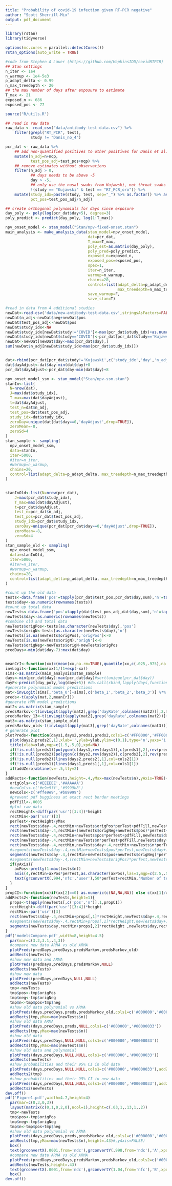 ```yaml
---
title: "Probability of covid-19 infection given RT-PCR negative"
author: "Scott Sherrill-Mix"
output: pdf_document
---
```


```r
library(rstan)
library(tidyverse)

options(mc.cores = parallel::detectCores())
rstan_options(auto_write = TRUE)
```

```r
#code from Stephen A Lauer (https://github.com/HopkinsIDD/covidRTPCR)
## Stan settings
n_iter <- 1e4
n_warmup <- 1e4-5e3
p_adapt_delta <- 0.99
n_max_treedepth <- 20
## the max number of days after exposure to estimate
T_max <- 21
exposed_n <- 686
exposed_pos <- 77

source("R/utils.R")

## read in raw data
raw_data <- read_csv("data/antibody-test-data.csv") %>% 
    filter(grepl("RT_PCR", test),
           study != "Danis_no_4")

pcr_dat <- raw_data %>% 
    ## add non-quantified positives to other positives for Danis et al.
    mutate(n_adj=n+nqp,
           test_pos_adj=test_pos+nqp) %>% 
    ## remove estimates without observations
    filter(n_adj > 0,
           ## days needs to be above -5
           day > -5,
           ## only use the nasal swabs from Kujawski, not throat swabs
           !(study == "Kujawski" & test == "RT_PCR_oro")) %>% 
    mutate(study_idx=paste(study, test, sep="_") %>% as.factor() %>% as.numeric(),
           pct_pos=test_pos_adj/n_adj)

## create orthogonal polynomials for days since exposure
day_poly <- poly(log(pcr_dat$day+5), degree=3)
poly_predict <- predict(day_poly, log(1:T_max))

npv_onset_model <- stan_model("Stan/npv-fixed-onset.stan")
main_analysis <- make_analysis_data(stan_model=npv_onset_model,
                                    dat=pcr_dat,
                                    T_max=T_max,
                                    poly_est=as.matrix(day_poly),
                                    poly_pred=poly_predict,
                                    exposed_n=exposed_n,
                                    exposed_pos=exposed_pos,
                                    spec=1,
                                    iter=n_iter,
                                    warmup=n_warmup,
                                    chains=20,
                                    control=list(adapt_delta=p_adapt_delta,
                                                 max_treedepth=n_max_treedepth),
                                    save_warmup=F,
                                    save_stan=T)

```

```r
#read in data from 4 additional studies
newDat<-read.csv('data/new-antibody-test-data.csv',stringsAsFactors=FALSE)
newDat$n_adj<-newDat$neg+newDat$pos
newDat$test_pos_adj<-newDat$pos
newDat$study_idx<-NA
newDat$study_idx[newDat$study!='COVID']<-max(pcr_dat$study_idx)+as.numeric(as.factor(newDat$study[newDat$study!='COVID']))
newDat$study_idx[newDat$study=='COVID']<-pcr_dat[pcr_dat$study=='Kujawski','study_idx'][[1]][1]
newDat<-newDat[newDat$day<=max(pcr_dat$day),]
sum(newDat$n_adj[newDat$study_idx>max(pcr_dat$study_idx)])


dat<-rbind(pcr_dat[pcr_dat$study!='Kujawski',c('study_idx','day','n_adj','test_pos_adj')],newDat[,c('study_idx','day','n_adj','test_pos_adj')])
dat$dayAdjust<-dat$day-min(dat$day)+8
pcr_dat$dayAdjust<-pcr_dat$day-min(dat$day)+8

npv_onset_model_ssm <- stan_model("Stan/npv-ssm.stan")
stanIn<-list(
  N=nrow(dat),
  J=max(dat$study_idx),
  T_max=max(dat$dayAdjust),
  t=dat$dayAdjust,
  test_n=dat$n_adj,
  test_pos=dat$test_pos_adj,
  study_idx=dat$study_idx,
  zeroDay=unique(dat[dat$day==0,'dayAdjust',drop=TRUE]),
  zeroMean=-8,
  zeroSd=4
)
stan_sample <- sampling(
  npv_onset_model_ssm,
  data=stanIn,
  iter=5000,
  #iter=n_iter,
  #warmup=n_warmup,
  chains=20,
  control=list(adapt_delta=p_adapt_delta, max_treedepth=n_max_treedepth)
)


stanInOld<-list(N=nrow(pcr_dat),
    J=max(pcr_dat$study_idx),
    T_max=max(dat$dayAdjust),
    t=pcr_dat$dayAdjust,
    test_n=pcr_dat$n_adj,
    test_pos=pcr_dat$test_pos_adj,
    study_idx=pcr_dat$study_idx,
    zeroDay=unique(pcr_dat[pcr_dat$day==0,'dayAdjust',drop=TRUE]),
    zeroMean=-8,
    zeroSd=4
)
stan_sample_old <- sampling(
  npv_onset_model_ssm,
  data=stanInOld,
  iter=5000,
  #iter=n_iter,
  #warmup=n_warmup,
  chains=20,
  control=list(adapt_delta=p_adapt_delta, max_treedepth=n_max_treedepth)
)

#count up the old data
tests<-data.frame('pos'=tapply(pcr_dat$test_pos,pcr_dat$day,sum),'n'=tapply(pcr_dat$n,pcr_dat$day,sum))
tests$day<-as.numeric(rownames(tests))
#count up total data
newTests<-data.frame('pos'=tapply(dat$test_pos_adj,dat$day,sum),'n'=tapply(dat$n_adj,dat$day,sum))
newTests$day<-as.numeric(rownames(newTests))
#combine old and total data
newTests$origPos<-tests[as.character(newTests$day),'pos']
newTests$origN<-tests[as.character(newTests$day),'n']
newTests[is.na(newTests$origPos),'origPos']<-0
newTests[is.na(newTests$origN),'origN']<-0
newTests$origNeg<-newTests$origN-newTests$origPos
predDays<-min(dat$day-7):max(dat$day)


meanCrI<-function(xx)c(mean(xx,na.rm=TRUE),quantile(xx,c(.025,.975),na.rm=TRUE))
invLogit<-function(xx)1/(1+exp(-xx))
sims<-as.matrix(main_analysis$stan_sample)
days<-min(pcr_dat$day):max(pcr_dat$day)#sort(unique(pcr_dat$day))
dayP<-predict(day_poly,log(days+5)) #do.call(rbind,lapply(days,function(xx)day_poly[which(pcr_dat$day==xx)[1],]))
#generate polynomial model predictions
mat<-invLogit(sims[,'beta_0']+sims[,c('beta_1','beta_2','beta_3')] %*% t(dayP[,1:3]))
preds<-t(apply(mat,2,meanCrI))
#generate HMM model predictions
mat2<-as.matrix(stan_sample)
predsMarkov<-t(invLogit(apply(mat2[,grep('dayRate',colnames(mat2))],2,meanCrI)))
predsMarkov_13<-t(invLogit(apply(mat2[,grep('dayRate',colnames(mat2))]+mat2[,'beta_j[13]'],2,meanCrI)))
mat3<-as.matrix(stan_sample_old)
predsMarkov_old<-t(invLogit(apply(mat3[,grep('dayRate',colnames(mat3))],2,meanCrI)))
# generate plot
plotPreds<-function(days1,days2,preds1,preds2,cols1=c('#FF0000','#FF000033'),cols2=c('#0000FF','#0000FF33'),addZero=TRUE,...,ylab='Probability of detection',xlab='Days after onset of symptoms'){
  plot(days2,preds2[,1],xlab='',ylab=ylab,ylim=c(0,1),type='n',yaxs='i',las=1,mgp=c(1.9,.5,0),xlim=c(-13.5,30.5),tcl=-.3,...,xaxs='i',xpd=NA)
  title(xlab=xlab,mgp=c(1.5,.5,0),xpd=NA)
  if(!is.null(preds1))polygon(c(days1,rev(days1)),c(preds1[,2],rev(preds1[,3])),col=cols1[2],border=NA)
  if(!is.null(preds2))polygon(c(days2,rev(days2)),c(preds2[,2],rev(preds2[,3])),col=cols2[2],border=NA)
  if(!is.null(preds2))lines(days2,preds2[,1],col=cols2[1])
  if(!is.null(preds1))lines(days1,preds1[,1],col=cols1[1])
  if(addZero)abline(v=-.5,lty=2)
}
addRects<-function(newTests,height=.4,yMax=max(newTests$n),yAxis=TRUE){
  origCols<-c('#EEEEEE','#AAAAAA')
  #newCols<-c('#e9e9ff','#9999b8')
  newCols<-c('#ffe9e9','#b89999')
  #prevent pdf bugginess at exact rect border meetings
  pdfFill<-.0005
  #plot raw data
  rectHeight<-diff(par('usr')[3:4])*height
  rectMin<-par('usr')[3]
  perTest<-rectHeight/yMax
  rect(newTests$day-.4,rectMin+newTests$origPos*perTest+pdfFill,newTests$day+.4,rectMin,col=origCols[2],border=NA)
  rect(newTests$day-.4,rectMin+(newTests$origNeg+newTests$pos)*perTest+pdfFill,newTests$day+.4,rectMin+newTests$pos*perTest,col=origCols[1],border=NA)
  rect(newTests$day-.4,rectMin+newTests$pos*perTest+pdfFill,newTests$day+.4,rectMin+newTests$origPos*perTest,col=newCols[2],border=NA)
  rect(newTests$day-.4,rectMin+newTests$n*perTest+pdfFill,newTests$day+.4,rectMin+(newTests$origNeg+newTests$pos)*perTest,col=newCols[1],border=NA)
  rect(newTests$day-.4,rectMin,newTests$day+.4,rectMin+newTests$n*perTest,col=NA,border='#888888')
  #segments(newTests$day-.4,rectMin+newTests$pos*perTest,newTests$day+.4,rectMin+newTests$pos*perTest,col=ifelse(newTests$pos!=newTests$n,'#00000088',NA),lwd=.3)
  segments(newTests$day-.4,(rectMin+newTests$pos+newTests$origNeg)*perTest,newTests$day+.4,(rectMin+newTests$pos+newTests$origNeg)*perTest,col=ifelse(newTests$origNeg>0,'#00000018',NA),lwd=.5)
  #segments(newTests$day-.4,(rectMin+newTests$origPos)*perTest,newTests$day+.4,(rectMin+newTests$origPos)*perTest,col=ifelse(newTests$origPos>0,'#00000033',NA),lwd=.5)
  if(yAxis){
    axPos<-pretty(1:max(tests$n))
    axis(4,rectMin+axPos*perTest,as.character(axPos),las=1,mgp=c(2.5,.5,0),tcl=-.3)
    text(grconvertX(.994,'nfc','user'),50*perTest+rectMin,'Number of tests',xpd=NA,srt=270,mgp=c(2.25,.8,0),adj=c(.5,1))
  }
}
propCI<-function(xx)if(xx[2]==0) as.numeric(c(NA,NA,NA)) else c(xx[1]/xx[2],suppressWarnings(prop.test(xx[1],xx[2])$conf.int))
addRects2<-function(newTests,height=1){
  props<-t(apply(newTests[,c('pos','n')],1,propCI))
  rectHeight<-diff(par('usr')[3:4])*height
  rectMin<-par('usr')[3]
  rect(newTests$day-.4,rectMin+props[,1]*rectHeight,newTests$day+.4,rectMin,col='#00000022')
  #segments(newTests$day-.4,rectMin+props[,1]*rectHeight,newTests$day+.4,rectMin+props[,1]*rectHeight,lwd=2)
  segments(newTests$day,rectMin+props[,2]*rectHeight ,newTests$day,rectMin+props[,3]*rectHeight,col='#00000088',lwd=1)
}
pdf('modelsCompare.pdf',width=8,height=4.5)
  par(mar=c(3.2,3.1,.4,3))
  #compare new data ARMA vs old ARMA
  plotPreds(predDays,predDays,predsMarkov,predsMarkov_old)
  addRects(newTests)
  #show new data and ARMA 
  plotPreds(predDays,predDays,predsMarkov,NULL)
  addRects(newTests)
  #show new data
  plotPreds(predDays,predDays,NULL,NULL)
  addRects(newTests)
  tmp<-newTests
  tmp$pos<-tmp$origPos
  tmp$neg<-tmp$origNeg
  tmp$n<-tmp$pos+tmp$neg
  #show old data polynomial vs ARMA
  plotPreds(days,predDays,preds,predsMarkov_old,cols1=c('#000000','#00000033'))
  addRects(tmp,yMax=max(newTests$n))
  #show old data ARMA
  plotPreds(days,predDays,preds,NULL,cols1=c('#000000','#00000033'))
  addRects(tmp,yMax=max(newTests$n))
  #show old data 
  plotPreds(days,predDays,NULL,NULL,cols1=c('#000000','#00000033'))
  addRects(tmp,yMax=max(newTests$n))
  #show old data and polynomial
  plotPreds(days,predDays,NULL,NULL,cols1=c('#000000','#00000033'))
  addRects(newTests)
  #show probabilities and their 95% CI in old data
  plotPreds(days,predDays,NULL,NULL,cols1=c('#000000','#00000033'),addZero=FALSE)
  addRects2(tmp)
  #show probabilities and their 95% CI in new data
  plotPreds(days,predDays,NULL,NULL,cols1=c('#000000','#00000033'),addZero=FALSE)
  addRects2(newTests)
dev.off()
pdf('Figure1.pdf',width=4.7,height=4)
  par(mar=c(0,3,0,3))
  layout(matrix(c(0,1,0,2,0),ncol=1),height=c(.03,1,.13,1,.2))
  tmp<-newTests
  tmp$pos<-tmp$origPos
  tmp$neg<-tmp$origNeg
  tmp$n<-tmp$pos+tmp$neg
  #show old data polynomial vs ARMA
  plotPreds(days,predDays,preds,predsMarkov_old,cols1=c('#000000','#00000022'),cols2=c('#0000FF','#0000FF28'),xlab='')
  addRects(tmp,yMax=max(newTests$n),height=.43)#,yAxis=FALSE)
  box()
  text(grconvertX(.0001,from='ndc'),grconvertY(.998,from='ndc'),'A',xpd=NA,adj=c(0,1),cex=2)
  #compare new data ARMA vs old ARMA
  plotPreds(predDays,predDays,predsMarkov,predsMarkov_old,cols2=c('#0000FF','#0000FF20'))#,yaxt='n',ylab='',)
  addRects(newTests,height=.43)
  text(grconvertX(.0001,from='ndc'),grconvertY(1.04,from='nfc'),'B',xpd=NA,adj=c(0,1),cex=2)
  box()
dev.off()


```




